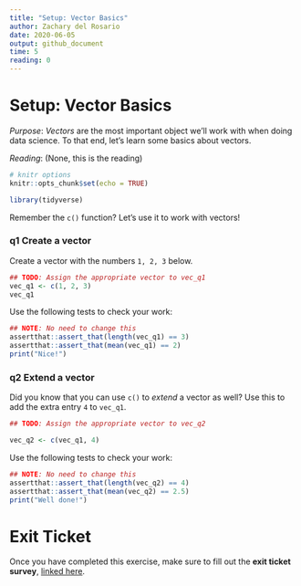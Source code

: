 ```yaml
---
title: "Setup: Vector Basics"
author: Zachary del Rosario
date: 2020-06-05
output: github_document
time: 5
reading: 0
---
```


# Setup: Vector Basics

*Purpose*: *Vectors* are the most important object we'll work with when doing data science. To that end, let's learn some basics about vectors.

*Reading*: (None, this is the reading)

```r
# knitr options
knitr::opts_chunk$set(echo = TRUE)
```

```r
library(tidyverse)
```

Remember the `c()` function? Let's use it to work with vectors!

### **q1** Create a vector

Create a vector with the numbers `1, 2, 3` below.

```r
## TODO: Assign the appropriate vector to vec_q1
vec_q1 <- c(1, 2, 3)
vec_q1
```

Use the following tests to check your work:

```r
## NOTE: No need to change this
assertthat::assert_that(length(vec_q1) == 3)
assertthat::assert_that(mean(vec_q1) == 2)
print("Nice!")
```

### **q2** Extend a vector

Did you know that you can use `c()` to *extend* a vector as well? Use this to add the extra entry `4` to `vec_q1`.

```r
## TODO: Assign the appropriate vector to vec_q2

vec_q2 <- c(vec_q1, 4)
```

Use the following tests to check your work:

```r
## NOTE: No need to change this
assertthat::assert_that(length(vec_q2) == 4)
assertthat::assert_that(mean(vec_q2) == 2.5)
print("Well done!")
```

<!-- include-exit-ticket -->

# Exit Ticket

<!-- -------------------------------------------------- -->

Once you have completed this exercise, make sure to fill out the **exit ticket survey**, [linked here](https://docs.google.com/forms/d/e/1FAIpQLSeuq2LFIwWcm05e8-JU84A3irdEL7JkXhMq5Xtoalib36LFHw/viewform?usp=pp_url&entry.693978880=e-setup05-vectors-assignment.Rmd).
